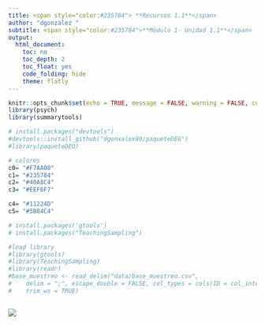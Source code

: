 ```yaml
---
title: <span style="color:#235784"> **Recursos 1.1**</span>  
author: "dgonzalez "
subtitle: <span style="color:#235784">**Módulo 1- Unidad 1.1**</span> 
output:
  html_document:
    toc: no
    toc_depth: 2
    toc_float: yes
    code_folding: hide
    theme: flatly
---    
```


```r
knitr::opts_chunk$set(echo = TRUE, message = FALSE, warning = FALSE, comment = NA)
library(psych)
library(summarytools)

# install.packages("devtools")
#devtools::install_github("dgonxalex80/paqueteDEG")
#library(paqueteDEG)

# colores
c0= "#F7AA00"
c1= "#235784"
c2= "#40A8C4"
c3= "#EEF6F7"

c4= "#11224D"
c5= "#5B84C4"

# install.packages('gtools')
# install.packages("TeachingSampling")

#load library
#library(gtools)
#library(TeachingSampling)
#library(readr)
#base_muestreo <- read_delim("data/base_muestreo.csv", 
#    delim = ";", escape_double = FALSE, col_types = cols(ID = col_integer()), 
#    trim_ws = TRUE)



```


![](img/enconstruccion.jpg)